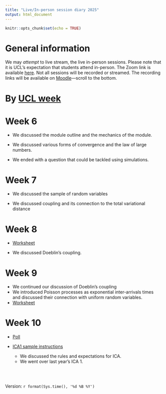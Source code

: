 ```yaml
---
title: "Live/In-person session diary 2025"
output: html_document
---
```


```r
knitr::opts_chunk$set(echo = TRUE)
```

# General information

We may  *attempt* to live stream, the live in-person sessions.  Please note that it is UCL's expectation that students attend in-person.  The Zoom link is available [here](https://ucl.zoom.us/my/terrysoo).  Not all sessions will be recorded or streamed.  The recording links will be available on [Moodle](https://moodle.ucl.ac.uk/course/view.php?id=54044&section=0)---scroll to the bottom.


# By [UCL week](https://www.ucl.ac.uk/srs/sites/srs/files/ucl_calendar_2025_26v1.pdf)


# Week 6

* We discussed the module outline and the mechanics of the module.

* We discussed various forms of convergence and the law of large numbers.

* We ended with a question that could be tackled using simulations.

#  Week 7

* We discussed the sample of random variables

* We discussed coupling and its connection to the total variational distance


#  Week 8

* [Worksheet](https://tsoo-math.github.io/ucl6/week8-2025-inclass.html)

* We discussed Doeblin's coupling.


#  Week 9


* We continued our discussion of Doeblin's coupling
* We introduced Poisson processes as exponential inter-arrivals times and discussed their connection with uniform random variables.
* [Worksheet](https://tsoo-math.github.io/ucl6/week9-2025-inclass.html)


# Week 10

* [Poll](https://www.menti.com/alnh55uo3ngr)

* [ICA1 sample instructions](https://tsoo-math.github.io/ucl6/2025-ica1-stat9-cover.html)
  * We discussed the rules and expectations for ICA.
  * We went over last year's ICA 1.


<br>
<br>

 Version:  `r format(Sys.time(), '%d %B %Y')`

<br>
<br>
<br>